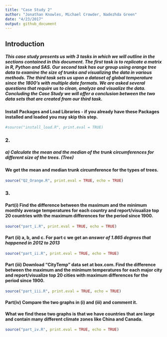 ```yaml
---
title: "Case Study 2"
author: "Jonathan Knowles, Michael Crowder, Nadezhda Green"
date: "4/23/2017"
output: github_document
---
```

## Introduction  
##### This case study presents us with 3 tasks in which we will outline in the sections contained in this document.  The first task is to replicate a matrix in R, Python and SAS.  Our second task has our group using orange tree data to examine the size of trunks and visualizing the data in various methods.  The third task sets us upon a dataset of global temperature since the 1800’s with multiple date formats.  We are asked several questions that require us to clean, analyze and visualize the data.  Concluding the Case Study we will offer a conclusion between the two data sets that are created from our third task.  

#### Install Packages and Load Libraries - if you already have these Packages installed and loaded you may skip this step.
```r
#source("install_load.R", print.eval = TRUE)
```

### 2. 
##### a) Calculate the mean and the median of the trunk circumferences for different size of the trees. (Tree)  
#### We get the mean and median trunk circumference for the types of trees.  
```r
source("Q2_Orange.R", print.eval = TRUE, echo = TRUE)
```


### 3.  
#### Part(i) Find the difference between the maximum and the minimum monthly average temperatures for each country and report/visualize top 20 countries with the maximum differences for the period since 1900.
```r
source("part_i.R", print.eval = TRUE, echo = TRUE)
```

#### Part (ii) a, b, and c. For part c we get an *answer of 1.865 degrees that happened in 2012 to 2013*
```r
source("part_ii.R", print.eval = TRUE, echo = TRUE)
```

#### Part (iii) Download “CityTemp” data set at box.com. Find the difference between the maximum and the minimum temperatures for each major city and report/visualize top 20 cities with maximum differences for the period since 1900.
```r
source("part_iii.R", print.eval = TRUE, echo = TRUE)
```

#### Part(iv) Compare the two graphs in (i) and (iii) and comment it.
#### What we find these two graphs is that we have countries that are large and contain many different climate zones like China and Canada.
```r
source("part_iv.R", print.eval = TRUE, echo = TRUE)
```